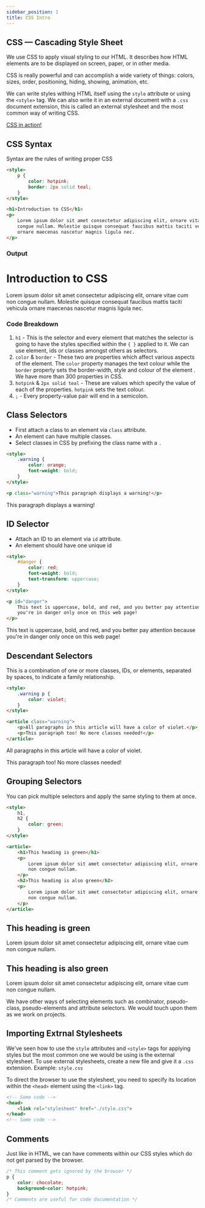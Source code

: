```yaml
---
sidebar_position: 1
title: CSS Intro
---
```



## CSS — Cascading Style Sheet

We use CSS to apply visual styling to our HTML. It describes how HTML elements are to be displayed on screen, paper, or in other media.

CSS is really powerful and can accomplish a wide variety of things: colors, sizes, order, positioning, hiding, showing, animation, etc.

We can write styles withing HTML itself using the `style` attribute or using the `<style>` tag. We can also write it in an external document with a `.css` document extension, this is called an external stylesheet and the most common way of writing CSS.

[CSS in action!](https://jsbin.com/zogayeveto/edit?html,output)

## CSS Syntax

Syntax are the rules of writing proper CSS

```html
<style>
    p {
        color: hotpink;
        border: 2px solid teal;
    }
</style>

<h1>Introduction to CSS</h1>
<p>
    Lorem ipsum dolor sit amet consectetur adipiscing elit, ornare vitae cum non
    congue nullam. Molestie quisque consequat faucibus mattis taciti vehicula
    ornare maecenas nascetur magnis ligula nec.
</p>
```

### Output

<HtmlOutput>
    <h1>Introduction to CSS</h1>
    <p style={{ color: "hotpink", border: "2px solid teal" }}>
        Lorem ipsum dolor sit amet consectetur adipiscing elit, ornare vitae cum
        non congue nullam. Molestie quisque consequat faucibus mattis taciti
        vehicula ornare maecenas nascetur magnis ligula nec.
    </p>
</HtmlOutput>

### Code Breakdown

1. `h1` - This is the selector and every element that matches the selector is going to have the styles specified within the `{ }` applied to it. We can use element, ids or classes amongst others as selectors.
2. `color` & `border` - These two are properties which affect various aspects of the element. The `color` property manages the text colour while the `border` property sets the border-width, style and colour of the element . We have more than 300 properties in CSS.
3. `hotpink` & `2px solid teal` - These are values which specify the value of each of the properties. `hotpink` sets the text colour.
4. `;` - Every property-value pair will end in a semicolon.

## Class Selectors

-   First attach a class to an element via `class` attribute.
-   An element can have multiple classes.
-   Select classes in CSS by prefixing the class name with a `.`

```html
<style>
    .warning {
        color: orange;
        font-weight: bold;
    }
</style>

<p class="warning">This paragraph displays a warning!</p>
```

<HtmlOutput>
    <div class="warning" style={{ color: "orange", fontWeight: "bold" }}>
        This paragraph displays a warning!
    </div>
</HtmlOutput>

## ID Selector

-   Attach an ID to an element via `id` attribute.
-   An element should have one unique id

```html
<style>
    #danger {
        color: red;
        font-weight: bold;
        text-transform: uppercase;
    }
</style>

<p id="danger">
    This text is uppercase, bold, and red, and you better pay attention because
    you're in danger only once on this web page!
</p>
```

<HtmlOutput>
    <div
        class="warning"
        style={{ color: "red", fontWeight: "bold", textTransform: "uppercase" }}
    >
        This text is uppercase, bold, and red, and you better pay attention
        because you're in danger only once on this web page!
    </div>
</HtmlOutput>

## Descendant Selectors

This is a combination of one or more classes, IDs, or elements, separated by spaces, to indicate a family relationship.

```html
<style>
    .warning p {
        color: violet;
    }
</style>

<article class="warning">
    <p>All paragraphs in this article will have a color of violet.</p>
    <p>This paragraph too! No more classes needed!</p>
</article>
```

<HtmlOutput>
    <article class="warning">
        <p style={{ color: "violet" }}>
            All paragraphs in this article will have a color of violet.
        </p>
        <p style={{ color: "violet" }}>
            This paragraph too! No more classes needed!
        </p>
    </article>
</HtmlOutput>

## Grouping Selectors

You can pick multiple selectors and apply the same styling to them at once.

```html
<style>
    h1,
    h2 {
        color: green;
    }
</style>

<article>
    <h1>This heading is green</h1>
    <p>
        Lorem ipsum dolor sit amet consectetur adipiscing elit, ornare vitae cum
        non congue nullam.
    </p>
    <h2>This heading is also green</h2>
    <p>
        Lorem ipsum dolor sit amet consectetur adipiscing elit, ornare vitae cum
        non congue nullam.
    </p>
</article>
```

<HtmlOutput>
    <article>
        <h1 style={{ color: "green" }}>This heading is green</h1>
        <p>
            Lorem ipsum dolor sit amet consectetur adipiscing elit, ornare vitae
            cum non congue nullam.
        </p>
        <h2 style={{ color: "green" }}>This heading is also green</h2>
        <p>
            Lorem ipsum dolor sit amet consectetur adipiscing elit, ornare vitae
            cum non congue nullam.
        </p>
    </article>
</HtmlOutput>

We have other ways of selecting elements such as combinator, pseudo-class, pseudo-elements and attribute selectors. We would touch upon them as we work on projects.

## Importing Extrnal Stylesheets

We've seen how to use the `style` attributes and `<style>` tags for applying styles but the most common one we would be using is the external stylesheet. To use external stylesheets, create a new file and give it a `.css` extension. Example: `style.css`

To direct the browser to use the stylesheet, you need to specify its location within the `<head>` element using the `<link>` tag.

```html
<!-- Some code -->
<head>
    <link rel="stylesheet" href="./style.css">
</head>
<!-- Some code -->
```

## Comments

Just like in HTML, we can have comments within our CSS styles which do not get parsed by the browser.

```css
/* This comment gets ignored by the browser */
p {
    color: chocolate;
    background-color: hotpink;
}
/* Comments are useful for code documentation */
```

